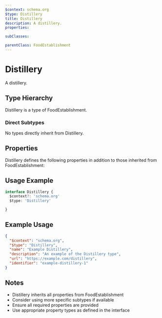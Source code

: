 ```yaml
---
$context: schema.org
$type: Distillery
title: Distillery
description: A distillery.
properties:

subClasses:

parentClass: FoodEstablishment
---
```


# Distillery

A distillery.

## Type Hierarchy

Distillery is a type of FoodEstablishment.

### Direct Subtypes

No types directly inherit from Distillery.

## Properties

Distillery defines the following properties in addition to those inherited from FoodEstablishment:



## Usage Example

```typescript
interface Distillery {
  $context?: 'schema.org'
  $type: 'Distillery'

}
```

## Example Usage

```json
{
  "$context": "schema.org",
  "$type": "Distillery",
  "name": "Example Distillery",
  "description": "An example of the Distillery type",
  "url": "https://example.com/distillery",
  "identifier": "example-distillery-1"
}
```

## Notes

- Distillery inherits all properties from FoodEstablishment
- Consider using more specific subtypes if available
- Ensure all required properties are provided
- Use appropriate property types as defined in the interface
